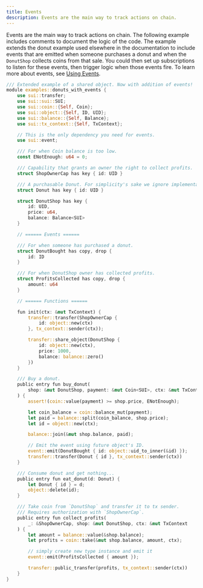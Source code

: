 ```yaml
---
title: Events
description: Events are the main way to track actions on chain.
---
```


Events are the main way to track actions on chain. The following example includes comments to document the logic of the code. The example extends the donut example used elsewhere in the documentation to include events that are emitted when someone purchases a donut and when the `DonutShop` collects coins from that sale. You could then set up subscriptions to listen for these events, then trigger logic when those events fire. To learn more about events, see [Using Events](/guides/developer/sui-101/using-events.mdx).

```rust
/// Extended example of a shared object. Now with addition of events!
module examples::donuts_with_events {
    use sui::transfer;
    use sui::sui::SUI;
    use sui::coin::{Self, Coin};
    use sui::object::{Self, ID, UID};
    use sui::balance::{Self, Balance};
    use sui::tx_context::{Self, TxContext};

    // This is the only dependency you need for events.
    use sui::event;

    /// For when Coin balance is too low.
    const ENotEnough: u64 = 0;

    /// Capability that grants an owner the right to collect profits.
    struct ShopOwnerCap has key { id: UID }

    /// A purchasable Donut. For simplicity's sake we ignore implementation.
    struct Donut has key { id: UID }

    struct DonutShop has key {
        id: UID,
        price: u64,
        balance: Balance<SUI>
    }

    // ====== Events ======

    /// For when someone has purchased a donut.
    struct DonutBought has copy, drop {
        id: ID
    }

    /// For when DonutShop owner has collected profits.
    struct ProfitsCollected has copy, drop {
        amount: u64
    }

    // ====== Functions ======

    fun init(ctx: &mut TxContext) {
        transfer::transfer(ShopOwnerCap {
            id: object::new(ctx)
        }, tx_context::sender(ctx));

        transfer::share_object(DonutShop {
            id: object::new(ctx),
            price: 1000,
            balance: balance::zero()
        })
    }

    /// Buy a donut.
    public entry fun buy_donut(
        shop: &mut DonutShop, payment: &mut Coin<SUI>, ctx: &mut TxContext
    ) {
        assert!(coin::value(payment) >= shop.price, ENotEnough);

        let coin_balance = coin::balance_mut(payment);
        let paid = balance::split(coin_balance, shop.price);
        let id = object::new(ctx);

        balance::join(&mut shop.balance, paid);

        // Emit the event using future object's ID.
        event::emit(DonutBought { id: object::uid_to_inner(&id) });
        transfer::transfer(Donut { id }, tx_context::sender(ctx))
    }

    /// Consume donut and get nothing...
    public entry fun eat_donut(d: Donut) {
        let Donut { id } = d;
        object::delete(id);
    }

    /// Take coin from `DonutShop` and transfer it to tx sender.
    /// Requires authorization with `ShopOwnerCap`.
    public entry fun collect_profits(
        _: &ShopOwnerCap, shop: &mut DonutShop, ctx: &mut TxContext
    ) {
        let amount = balance::value(&shop.balance);
        let profits = coin::take(&mut shop.balance, amount, ctx);

        // simply create new type instance and emit it
        event::emit(ProfitsCollected { amount });

        transfer::public_transfer(profits, tx_context::sender(ctx))
    }
}
```
